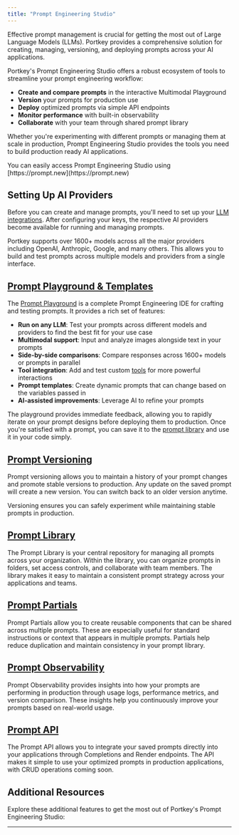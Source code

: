 ```yaml
---
title: "Prompt Engineering Studio"
---
```


Effective prompt management is crucial for getting the most out of Large Language Models (LLMs). Portkey provides a comprehensive solution for creating, managing, versioning, and deploying prompts across your AI applications.

Portkey's Prompt Engineering Studio offers a robust ecosystem of tools to streamline your prompt engineering workflow:

- **Create and compare prompts** in the interactive Multimodal Playground
- **Version** your prompts for production use
- **Deploy** optimized prompts via simple API endpoints
- **Monitor performance** with built-in observability
- **Collaborate** with your team through shared prompt library

Whether you're experimenting with different prompts or managing them at scale in production, Prompt Engineering Studio provides the tools you need to build production ready AI applications.

<Note>
You can easily access Prompt Engineering Studio using [https://prompt.new](https://prompt.new)
</Note>

## Setting Up AI Providers

Before you can create and manage prompts, you'll need to set up your [LLM integrations](/product/integrations). After configuring your keys, the respective AI providers become available for running and managing prompts.

Portkey supports over 1600+ models across all the major providers including OpenAI, Anthropic, Google, and many others. This allows you to build and test prompts across multiple models and providers from a single interface.

## [Prompt Playground & Templates](/product/prompt-engineering-studio/prompt-playground)

The [Prompt Playground](/product/prompt-engineering-studio/prompt-playground) is a complete Prompt Engineering IDE for crafting and testing prompts. It provides a rich set of features:

- **Run on any LLM**: Test your prompts across different models and providers to find the best fit for your use case
- **Multimodal support**: Input and analyze images alongside text in your prompts
- **Side-by-side comparisons**: Compare responses across 1600+ models or prompts in parallel
- **Tool integration**: Add and test custom [tools](/product/prompt-engineering-studio/tool-library) for more powerful interactions
- **Prompt templates**: Create dynamic prompts that can change based on the variables passed in
- **AI-assisted improvements**: Leverage AI to refine your prompts

The playground provides immediate feedback, allowing you to rapidly iterate on your prompt designs before deploying them to production. Once you're satisfied with a prompt, you can save it to the [prompt library](/product/prompt-engineering-studio/prompt-library) and use it in your code simply.

## [Prompt Versioning](/product/prompt-engineering-studio/prompt-versioning)
Prompt versioning allows you to maintain a history of your prompt changes and promote stable versions to production.
Any update on the saved prompt will create a new version. You can switch back to an older version anytime.

Versioning ensures you can safely experiment while maintaining stable prompts in production.

## [Prompt Library](/product/prompt-engineering-studio/prompt-library)
The Prompt Library is your central repository for managing all prompts across your organization. Within the library, you can organize prompts in folders, set access controls, and collaborate with team members. The library makes it easy to maintain a consistent prompt strategy across your applications and teams.

## [Prompt Partials](/product/prompt-engineering-studio/prompt-partial)
Prompt Partials allow you to create reusable components that can be shared across multiple prompts. These are especially useful for standard instructions or context that appears in multiple prompts. Partials help reduce duplication and maintain consistency in your prompt library.

## [Prompt Observability](/product/prompt-engineering-studio/prompt-observability)
Prompt Observability provides insights into how your prompts are performing in production through usage logs, performance metrics, and version comparison. These insights help you continuously improve your prompts based on real-world usage.

## [Prompt API](/product/prompt-engineering-studio/prompt-api)
The Prompt API allows you to integrate your saved prompts directly into your applications through Completions and Render endpoints. The API makes it simple to use your optimized prompts in production applications, with CRUD operations coming soon.

## Additional Resources

Explore these additional features to get the most out of Portkey's Prompt Engineering Studio:

<Card title="Tool Library" href="/product/prompt-engineering-studio/tool-library"></Card>
<Card title="Integrations" href="/product/prompt-engineering-studio/prompt-integration"></Card>
<Card title="Guides" href="/product/prompt-engineering-studio/prompt-guides"></Card>

---
